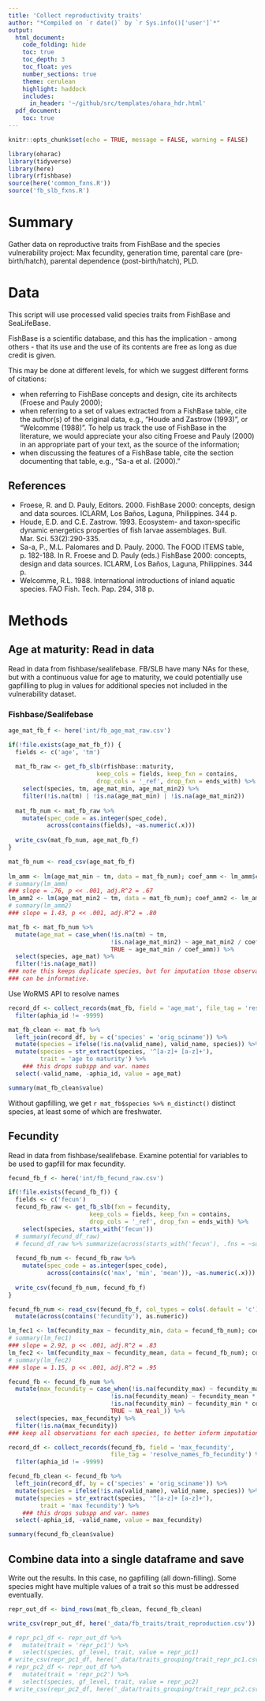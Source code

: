 ```yaml
---
title: 'Collect reproductivity traits'
author: "*Compiled on `r date()` by `r Sys.info()['user']`*"
output: 
  html_document:
    code_folding: hide
    toc: true
    toc_depth: 3
    toc_float: yes
    number_sections: true
    theme: cerulean
    highlight: haddock
    includes: 
      in_header: '~/github/src/templates/ohara_hdr.html'
  pdf_document:
    toc: true
---
```


``` r

knitr::opts_chunk$set(echo = TRUE, message = FALSE, warning = FALSE)

library(oharac)
library(tidyverse)
library(here)
library(rfishbase)
source(here('common_fxns.R'))
source('fb_slb_fxns.R')

```

# Summary

Gather data on reproductive traits from FishBase and the species vulnerability project: Max fecundity, generation time, parental care (pre-birth/hatch), parental dependence (post-birth/hatch), PLD.

# Data

This script will use processed valid species traits from FishBase and SeaLifeBase.

FishBase is a scientific database, and this has the implication - among others - that its use and the use of its contents are free as long as due credit is given.

This may be done at different levels, for which we suggest different forms of citations:

* when referring to FishBase concepts and design, cite its architects (Froese and Pauly 2000);
* when referring to a set of values extracted from a FishBase table, cite the author(s) of the original data, e.g., "Houde and Zastrow (1993)", or "Welcomme (1988)". To help us track the use of FishBase in the literature, we would appreciate your also citing Froese and Pauly (2000) in an appropriate part of your text, as the source of the information;
* when discussing the features of a FishBase table, cite the section documenting that table, e.g., "Sa-a et al. (2000)."

## References

* Froese, R. and D. Pauly, Editors. 2000. FishBase 2000: concepts, design and data sources. ICLARM, Los Baños, Laguna, Philippines. 344 p.
* Houde, E.D. and C.E. Zastrow. 1993. Ecosystem- and taxon-specific dynamic energetics properties of fish larvae assemblages. Bull. Mar. Sci. 53(2):290-335.
* Sa-a, P., M.L. Palomares and D. Pauly. 2000. The FOOD ITEMS table, p. 182-188. In R. Froese and D. Pauly (eds.) FishBase 2000: concepts, design and data sources. ICLARM, Los Baños, Laguna, Philippines. 344 p.
* Welcomme, R.L. 1988. International introductions of inland aquatic species. FAO Fish. Tech. Pap. 294, 318 p.

# Methods

## Age at maturity: Read in data

Read in data from fishbase/sealifebase.  FB/SLB have many NAs for these, but with a continuous value for age to maturity, we could potentially use gapfilling to plug in values for additional species not included in the vulnerability dataset.

### Fishbase/Sealifebase

```r

age_mat_fb_f <- here('int/fb_age_mat_raw.csv')

if(!file.exists(age_mat_fb_f)) {
  fields <- c('age', 'tm')
  
  mat_fb_raw <- get_fb_slb(rfishbase::maturity,
                         keep_cols = fields, keep_fxn = contains,
                         drop_cols = '_ref', drop_fxn = ends_with) %>%
    select(species, tm, age_mat_min, age_mat_min2) %>%
    filter(!is.na(tm) | !is.na(age_mat_min) | !is.na(age_mat_min2))
  
  mat_fb_num <- mat_fb_raw %>%
    mutate(spec_code = as.integer(spec_code),
           across(contains(fields), ~as.numeric(.x)))
  
  write_csv(mat_fb_num, age_mat_fb_f)
}

mat_fb_num <- read_csv(age_mat_fb_f)
  
lm_amm <- lm(age_mat_min ~ tm, data = mat_fb_num); coef_amm <- lm_amm$coefficients[2]
# summary(lm_amm)
### slope = .76, p << .001, adj.R^2 = .67
lm_amm2 <- lm(age_mat_min2 ~ tm, data = mat_fb_num); coef_amm2 <- lm_amm2$coefficients[2]
# summary(lm_amm2)
### slope = 1.43, p << .001, adj.R^2 = .80

mat_fb <- mat_fb_num %>%
  mutate(age_mat = case_when(!is.na(tm) ~ tm,
                             !is.na(age_mat_min2) ~ age_mat_min2 / coef_amm2,
                             TRUE ~ age_mat_min / coef_amm)) %>%
  select(species, age_mat) %>%
  filter(!is.na(age_mat))
### note this keeps duplicate species, but for imputation those observations
### can be informative.

```

Use WoRMS API to resolve names

```r

record_df <- collect_records(mat_fb, field = 'age_mat', file_tag = 'resolve_names_fb_maturity') %>%
  filter(aphia_id != -9999)

mat_fb_clean <- mat_fb %>%
  left_join(record_df, by = c('species' = 'orig_sciname')) %>%
  mutate(species = ifelse(!is.na(valid_name), valid_name, species)) %>%
  mutate(species = str_extract(species, '^[a-z]+ [a-z]+'),
         trait = 'age to maturity') %>%
    ### this drops subspp and var. names
  select(-valid_name, -aphia_id, value = age_mat)

summary(mat_fb_clean$value)

```

Without gapfilling, we get `r mat_fb$species %>% n_distinct()`  distinct species, at least some of which are freshwater.


## Fecundity

Read in data from fishbase/sealifebase.  Examine potential for variables to be used to gapfill for max fecundity.  

```r
fecund_fb_f <- here('int/fb_fecund_raw.csv')

if(!file.exists(fecund_fb_f)) {
  fields <- c('fecun')
  fecund_fb_raw <- get_fb_slb(fxn = fecundity,
                       keep_cols = fields, keep_fxn = contains,
                       drop_cols = '_ref', drop_fxn = ends_with) %>%
    select(species, starts_with('fecun'))
  # summary(fecund_df_raw)
  # fecund_df_raw %>% summarize(across(starts_with('fecun'), .fns = ~sum(!is.na(.x))))
  
  fecund_fb_num <- fecund_fb_raw %>%
    mutate(spec_code = as.integer(spec_code),
           across(contains(c('max', 'min', 'mean')), ~as.numeric(.x)))
  
  write_csv(fecund_fb_num, fecund_fb_f)
}

fecund_fb_num <- read_csv(fecund_fb_f, col_types = cols(.default = 'c')) %>%
  mutate(across(contains('fecundity'), as.numeric))

lm_fec1 <- lm(fecundity_max ~ fecundity_min, data = fecund_fb_num); coef_fec1 <- lm_fec1$coefficients[2]
# summary(lm_fec1)
### slope = 2.92, p << .001, adj.R^2 = .83
lm_fec2 <- lm(fecundity_max ~ fecundity_mean, data = fecund_fb_num); coef_fec2 <- lm_fec2$coefficients[2]
# summary(lm_fec2)
### slope = 1.15, p << .001, adj.R^2 = .95

fecund_fb <- fecund_fb_num %>%
  mutate(max_fecundity = case_when(!is.na(fecundity_max) ~ fecundity_max,
                             !is.na(fecundity_mean) ~ fecundity_mean * coef_fec2,
                             !is.na(fecundity_min) ~ fecundity_min * coef_fec1,
                             TRUE ~ NA_real_)) %>%
  select(species, max_fecundity) %>%
  filter(!is.na(max_fecundity))
### keep all observations for each species, to better inform imputation
```


``` r
record_df <- collect_records(fecund_fb, field = 'max_fecundity',
                             file_tag = 'resolve_names_fb_fecundity') %>%
  filter(aphia_id != -9999)

fecund_fb_clean <- fecund_fb %>%
  left_join(record_df, by = c('species' = 'orig_sciname')) %>%
  mutate(species = ifelse(!is.na(valid_name), valid_name, species)) %>%
  mutate(species = str_extract(species, '^[a-z]+ [a-z]+'),
         trait = 'max fecundity') %>%
    ### this drops subspp and var. names
  select(-aphia_id, -valid_name, value = max_fecundity)

summary(fecund_fb_clean$value)

```

## Combine data into a single dataframe and save

Write out the results.  In this case, no gapfilling (all down-filling).  Some species might have multiple values of a trait so this must be addressed eventually.

```r

repr_out_df <- bind_rows(mat_fb_clean, fecund_fb_clean)

write_csv(repr_out_df, here('_data/fb_traits/trait_reproduction.csv'))

# repr_pc1_df <- repr_out_df %>%
#   mutate(trait = 'repr_pc1') %>%
#   select(species, gf_level, trait, value = repr_pc1)
# write_csv(repr_pc1_df, here('_data/traits_grouping/trait_repr_pc1.csv'))
# repr_pc2_df <- repr_out_df %>%
#   mutate(trait = 'repr_pc2') %>%
#   select(species, gf_level, trait, value = repr_pc2)
# write_csv(repr_pc2_df, here('_data/traits_grouping/trait_repr_pc2.csv'))

```

